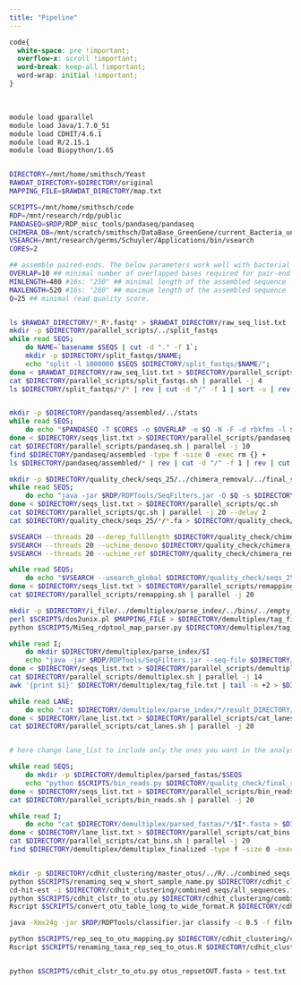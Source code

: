 ```yaml
---
title: "Pipeline"
---
```


```css
code{
  white-space: pre !important;
  overflow-x: scroll !important;
  word-break: keep-all !important;
  word-wrap: initial !important;
}
```
<br>
```bash
module load gparallel
module load Java/1.7.0_51
module load CDHIT/4.6.1
module load R/2.15.1
module load Biopython/1.65


DIRECTORY=/mnt/home/smithsch/Yeast
RAWDAT_DIRECTORY=$DIRECTORY/original
MAPPING_FILE=$RAWDAT_DIRECTORY/map.txt

SCRIPTS=/mnt/home/smithsch/code
RDP=/mnt/research/rdp/public
PANDASEQ=$RDP/RDP_misc_tools/pandaseq/pandaseq
CHIMERA_DB=/mnt/scratch/smithsch/DataBase_GreenGene/current_Bacteria_unaligned.fa
VSEARCH=/mnt/research/germs/Schuyler/Applications/bin/vsearch
CORES=2

## assemble paired-ends. The below parameters work well with bacterial 16S. 
OVERLAP=10 ## minimal number of overlapped bases required for pair-end assembling. Not so critical if you set the length parameters (see below)
MINLENGTH=480 #16s: "250" ## minimal length of the assembled sequence
MAXLENGTH=520 #16s: "280" ## maximum length of the assembled sequence
Q=25 ## minimal read quality score.


ls $RAWDAT_DIRECTORY/*_R*.fastq* > $RAWDAT_DIRECTORY/raw_seq_list.txt
mkdir -p $DIRECTORY/parallel_scripts/../split_fastqs
while read SEQS; 
	do NAME=`basename $SEQS | cut -d "." -f 1`; 
	mkdir -p $DIRECTORY/split_fastqs/$NAME; 
	echo "split -l 1000000 $SEQS $DIRECTORY/split_fastqs/$NAME/"; 
done < $RAWDAT_DIRECTORY/raw_seq_list.txt > $DIRECTORY/parallel_scripts/split_fastqs.sh
cat $DIRECTORY/parallel_scripts/split_fastqs.sh | parallel -j 4
ls $DIRECTORY/split_fastqs/*/* | rev | cut -d "/" -f 1 | sort -u | rev > $DIRECTORY/seqs_list.txt


mkdir -p $DIRECTORY/pandaseq/assembled/../stats
while read SEQS;
	do echo "$PANDASEQ -T $CORES -o $OVERLAP -e $Q -N -F -d rbkfms -l $MINLENGTH -L $MAXLENGTH -f $DIRECTORY/split_fastqs/*_R1_*/$SEQS -r $DIRECTORY/split_fastqs/*_R2_*/$SEQS 1> $DIRECTORY/pandaseq/assembled/$SEQS.assembled.fastq 2> $DIRECTORY/pandaseq/stats/$SEQS.assembled.stats.txt.bz2";
done < $DIRECTORY/seqs_list.txt > $DIRECTORY/parallel_scripts/pandaseq.sh
cat $DIRECTORY/parallel_scripts/pandaseq.sh | parallel -j 10
find $DIRECTORY/pandaseq/assembled -type f -size 0 -exec rm {} +
ls $DIRECTORY/pandaseq/assembled/* | rev | cut -d "/" -f 1 | rev | cut -d "." -f 1 > $DIRECTORY/seqs_list.txt

mkdir -p $DIRECTORY/quality_check/seqs_25/../chimera_removal/../final_seqs
while read SEQS;
	do echo "java -jar $RDP/RDPTools/SeqFilters.jar -Q $Q -s $DIRECTORY/pandaseq/assembled/$SEQS.assembled.fastq -o $DIRECTORY/quality_check/seqs_25 -O $SEQS; python $SCRIPTS/fastq_to_fasta.py $DIRECTORY/quality_check/seqs_25/$SEQS/NoTag/NoTag_trimmed.fastq $DIRECTORY/quality_check/seqs_25/$SEQS/$SEQS.fa";
done < $DIRECTORY/seqs_list.txt > $DIRECTORY/parallel_scripts/qc.sh
cat $DIRECTORY/parallel_scripts/qc.sh | parallel -j 20 --delay 2
cat $DIRECTORY/quality_check/seqs_25/*/*.fa > $DIRECTORY/quality_check/chimera_removal/all_combined_q25.fa

$VSEARCH --threads 20 --derep_fulllength $DIRECTORY/quality_check/chimera_removal/all_combined_q25.fa --output $DIRECTORY/quality_check/chimera_removal/all_combined_q25_unique_sort_min2.fa --sizeout --minuniquesize 5
$VSEARCH --threads 20 --uchime_denovo $DIRECTORY/quality_check/chimera_removal/all_combined_q25_unique_sort_min2.fa --chimeras $DIRECTORY/quality_check/chimera_removal/all_combined_q25_unique_sort_min2_denovo.chimera --nonchimeras $DIRECTORY/quality_check/chimera_removal/all_combined_q25_unique_sort_min2_denovo.good
$VSEARCH --threads 20 --uchime_ref $DIRECTORY/quality_check/chimera_removal/all_combined_q25_unique_sort_min2_denovo.good --nonchimeras $DIRECTORY/quality_check/chimera_removal/all_combined_q25_unique_sort_min2_denovo_ref.good --db $CHIMERA_DB

while read SEQS;
	do echo "$VSEARCH --usearch_global $DIRECTORY/quality_check/seqs_25/$SEQS/$SEQS.fa --db $DIRECTORY/quality_check/chimera_removal/all_combined_q25_unique_sort_min2_denovo_ref.good --id 0.985 --matched $DIRECTORY/quality_check/final_seqs/$SEQS\_finalized.fa";
done < $DIRECTORY/seqs_list.txt > $DIRECTORY/parallel_scripts/remapping.sh
cat $DIRECTORY/parallel_scripts/remapping.sh | parallel -j 20

mkdir -p $DIRECTORY/i_file/../demultiplex/parse_index/../bins/../empty_samples/../demultiplex_finalized; split -l 1000000 $RAWDAT_DIRECTORY/*_I*.fastq* $DIRECTORY/i_file/
perl $SCRIPTS/dos2unix.pl $MAPPING_FILE > $DIRECTORY/demultiplex/tag_file.txt
python $SCRIPTS/MiSeq_rdptool_map_parser.py $DIRECTORY/demultiplex/tag_file.txt > $DIRECTORY/demultiplex/tag_file.tag

while read I;
	do mkdir $DIRECTORY/demultiplex/parse_index/$I
	echo "java -jar $RDP/RDPTools/SeqFilters.jar --seq-file $DIRECTORY/i_file/$I --tag-file $DIRECTORY/demultiplex/tag_file.tag --outdir $DIRECTORY/demultiplex/parse_index/$I"
done < $DIRECTORY/seqs_list.txt > $DIRECTORY/parallel_scripts/demultiplex.sh
cat $DIRECTORY/parallel_scripts/demultiplex.sh | parallel -j 14
awk '{print $1}' $DIRECTORY/demultiplex/tag_file.txt | tail -n +2 > $DIRECTORY/lane_list.txt

while read LANE;
	do echo "cat $DIRECTORY/demultiplex/parse_index/*/result_DIRECTORY/$LANE/$LANE\_trimmed.fastq > $DIRECTORY/demultiplex/bins/$LANE\_trimmed.fastq"
done < $DIRECTORY/lane_list.txt > $DIRECTORY/parallel_scripts/cat_lanes.sh
cat $DIRECTORY/parallel_scripts/cat_lanes.sh | parallel -j 20


# here change lane_list to include only the ones you want in the analysis.

while read SEQS;
	do mkdir -p $DIRECTORY/demultiplex/parsed_fastas/$SEQS
	echo "python $SCRIPTS/bin_reads.py $DIRECTORY/quality_check/final_seqs/$SEQS\_finalized.fa $DIRECTORY/demultiplex/bins $DIRECTORY/demultiplex/parsed_fastas/$SEQS"
done < $DIRECTORY/seqs_list.txt > $DIRECTORY/parallel_scripts/bin_reads.sh
cat $DIRECTORY/parallel_scripts/bin_reads.sh | parallel -j 20

while read I;
	do echo "cat $DIRECTORY/demultiplex/parsed_fastas/*/$I*.fasta > $DIRECTORY/demultiplex/demultiplex_finalized/$I.fasta"
done < $DIRECTORY/lane_list.txt > $DIRECTORY/parallel_scripts/cat_bins.sh
cat $DIRECTORY/parallel_scripts/cat_bins.sh | parallel -j 20
find $DIRECTORY/demultiplex/demultiplex_finalized -type f -size 0 -exec mv -t $DIRECTORY/demultiplex/empty_samples/ {} +


mkdir -p $DIRECTORY/cdhit_clustering/master_otus/../R/../combined_seqs
python $SCRIPTS/renaming_seq_w_short_sample_name.py $DIRECTORY/cdhit_clustering/combined_seqs/sample_filename_map.txt $DIRECTORY/cdhit_clustering/combined_seqs/sequence_name_map.txt $DIRECTORY/demultiplex/demultiplex_finalized/*.fasta > $DIRECTORY/cdhit_clustering/combined_seqs/all_sequences.fa
cd-hit-est -i $DIRECTORY/cdhit_clustering/combined_seqs/all_sequences.fa -o $DIRECTORY/cdhit_clustering/combined_seqs/combined_seqs_cdhit.fasta -c 0.95 -M 200000 -T 20
python $SCRIPTS/cdhit_clstr_to_otu.py $DIRECTORY/cdhit_clustering/combined_seqs/combined_seqs_cdhit.fasta.clstr > $DIRECTORY/cdhit_clustering/master_otus/cdhit_otu_table_long.txt
Rscript $SCRIPTS/convert_otu_table_long_to_wide_format.R $DIRECTORY/cdhit_clustering/master_otus/cdhit_otu_table_long.txt $DIRECTORY/cdhit_clustering/R/cdhit_otu_table_wide.txt

java -Xmx24g -jar $RDP/RDPTools/classifier.jar classify -c 0.5 -f filterbyconf -o $DIRECTORY/cdhit_clustering/master_otus/cdhit_otu_taxa_filterbyconf.txt -h $DIRECTORY/cdhit_clustering/master_otus/cdhit_otu_taxa_filterbyconf_hierarchy.txt $DIRECTORY/cdhit_clustering/combined_seqs/combined_seqs_cdhit.fasta

python $SCRIPTS/rep_seq_to_otu_mapping.py $DIRECTORY/cdhit_clustering/combined_seqs/combined_seqs_cdhit.fasta.clstr > $DIRECTORY/cdhit_clustering/combined_seqs/combined_seqs_cdhit_rep_seq_to_cluster.map
Rscript $SCRIPTS/renaming_taxa_rep_seq_to_otus.R $DIRECTORY/cdhit_clustering/master_otus/cdhit_otu_taxa_filterbyconf.txt $DIRECTORY/cdhit_clustering/combined_seqs/combined_seqs_cdhit_rep_seq_to_cluster.map $DIRECTORY/cdhit_clustering/R/cdhit_taxa_table_w_repseq.txt


python $SCRIPTS/cdhit_clstr_to_otu.py otus_repsetOUT.fasta > test.txt
```